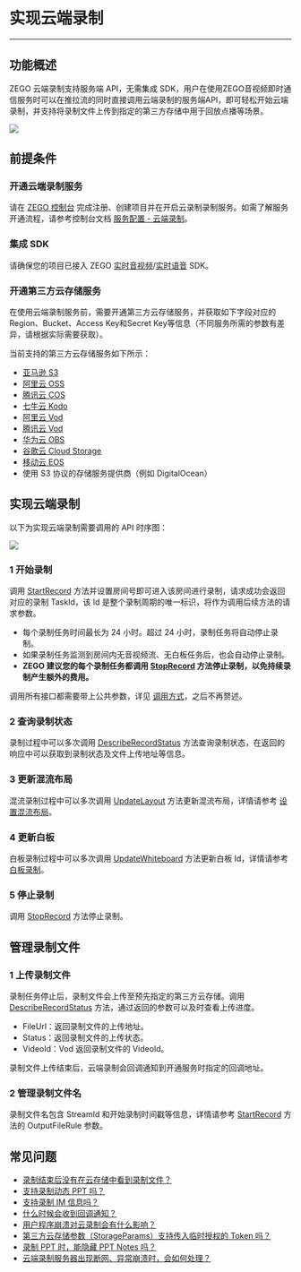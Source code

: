 # 实现云端录制

---

## 功能概述

ZEGO 云端录制支持服务端 API，无需集成 SDK，用户在使用ZEGO音视频即时通信服务时可以在推拉流的同时直接调用云端录制的服务端API，即可轻松开始云端录制，并支持将录制文件上传到指定的第三方存储中用于回放点播等场景。

<Frame width="512" height="auto" caption=""><img src="https://storage.zego.im/sdk-doc/Pics/Common/CloudRecord/FastStart/CloudRecordStructure.png" /></Frame>

## 前提条件

### 开通云端录制服务

请在 [ZEGO 控制台](https://console.zego.im) 完成注册、创建项目并在开启云录制录制服务。如需了解服务开通流程，请参考控制台文档 [服务配置 - 云端录制](https://doc-zh.zego.im/article/14334)。

### 集成 SDK

请确保您的项目已接入 ZEGO [实时音视频](https://doc-zh.zego.im/article/195)/[实时语音](https://doc-zh.zego.im/article/3575) SDK。

### 开通第三方云存储服务

在使用云端录制服务前，需要开通第三方云存储服务，并获取如下字段对应的Region、Bucket、Access Key和Secret Key等信息（不同服务所需的参数有差异，请根据实际需要获取）。

当前支持的第三方云存储服务如下所示：
- [亚马逊 S3](https://aws.amazon.com/cn/s3/?c=s&sec=srv)
- [阿里云 OSS](https://www.aliyun.com/product/oss)
- [腾讯云 COS](https://cloud.tencent.com/product/cos)
- [七牛云 Kodo](https://www.qiniu.com/products/kodo)
- [阿里云 Vod](https://www.aliyun.com/product/vod)
- [腾讯云 Vod](https://cloud.tencent.com/product/vod)
- [华为云 OBS](https://www.huaweicloud.com/product/obs.html)
- [谷歌云 Cloud Storage](https://cloud.google.com/storage)
- [移动云 EOS](https://icloud.sh.chinamobile.com/)
- 使用 S3 协议的存储服务提供商（例如 DigitalOcean）

## 实现云端录制

以下为实现云端录制需要调用的 API 时序图：

<Frame width="512" height="auto" caption=""><img src="https://storage.zego.im/sdk-doc/Pics/Common/CloudRecord/FastStart/APISequenceV2.png" /></Frame>

### 1 开始录制

调用 [StartRecord](/cloud-recording-server/start) 方法并设置房间号即可进入该房间进行录制，请求成功会返回对应的录制 TaskId，该 Id 是整个录制周期的唯一标识，将作为调用后续方法的请求参数。

<Note title="说明">


- 每个录制任务时间最长为 24 小时。超过 24 小时，录制任务将自动停止录制。
- 如果录制任务监测到房间内无音视频流、无白板任务后，也会自动停止录制。
- <b>ZEGO 建议您的每个录制任务都调用 [StopRecord](/cloud-recording-server/stop) 方法停止录制，以免持续录制产生额外的费用。</b>
</Note>

调用所有接口都需要带上公共参数，详见 [调用方式](/cloud-recording-server/making-api-requests)，之后不再赘述。

### 2 查询录制状态

录制过程中可以多次调用 [DescribeRecordStatus](/cloud-recording-server/query) 方法查询录制状态，在返回的响应中可以获取到录制状态及文件上传地址等信息。

### 3 更新混流布局

混流录制过程中可以多次调用 [UpdateLayout](/cloud-recording-server/update-layout) 方法更新混流布局，详情请参考 [设置混流布局](../Common%20Features/Set%20the%20Mixed%20Flow%20Layout.mdx)。

### 4 更新白板

白板录制过程中可以多次调用 [UpdateWhiteboard](/cloud-recording-server/update-whiteboard) 方法更新白板 Id，详情请参考 [白板录制](../Common%20Features/Whiteboard%20Recording.mdx)。

### 5 停止录制

调用 [StopRecord](/cloud-recording-server/stop) 方法停止录制。

## 管理录制文件

### 1 上传录制文件

录制任务停止后，录制文件会上传至预先指定的第三方云存储。调用 [DescribeRecordStatus](https://doc-zh.zego.im/article/12332) 方法，通过返回的参数可以及时查看上传进度。

* FileUrl：返回录制文件的上传地址。
* Status：返回录制文件的上传状态。
* VideoId：Vod 返回录制文件的 VideoId。

录制文件上传结束后，云端录制会回调通知到开通服务时指定的回调地址。

### 2 管理录制文件名

录制文件名包含 StreamId 和开始录制时间戳等信息，详情请参考 [StartRecord](/cloud-recording-server/start) 方法的 OutputFileRule 参数。

## 常见问题

- [录制结束后没有在云存储中看到录制文件？](https://doc-zh.zego.im/faq/No_record)
- [支持录制动态 PPT 吗？](https://doc-zh.zego.im/faq/Support_Dynamic_PPT)
- [支持录制 IM 信息吗？](https://doc-zh.zego.im/faq/record_IM)
- [什么时候会收到回调通知？](https://doc-zh.zego.im/faq/record_callback)
- [用户程序崩溃对云录制会有什么影响？](https://doc-zh.zego.im/faq/user_crash)
- [第三方云存储参数（StorageParams）支持传入临时授权的 Token 吗？](https://doc-zh.zego.im/faq/storage_params_token)
- [录制 PPT 时，能隐藏 PPT Notes 吗？](https://doc-zh.zego.im/faq/Hide_PPT_Notes)
- [云端录制服务器出现断网、异常崩溃时，会如何处理？](https://doc-zh.zego.im/faq/record_crash)
